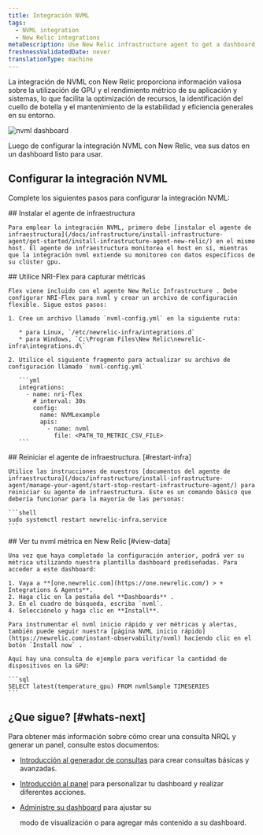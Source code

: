 ```yaml
---
title: Integración NVML
tags:
  - NVML integration
  - New Relic integrations
metaDescription: Use New Relic infrastructure agent to get a dashboard with nvml metrics.
freshnessValidatedDate: never
translationType: machine
---
```



La integración de NVML con New Relic proporciona información valiosa sobre la utilización de GPU y el rendimiento métrico de su aplicación y sistemas, lo que facilita la optimización de recursos, la identificación del cuello de botella y el mantenimiento de la estabilidad y eficiencia generales en su entorno.

<img
  title="NVML dashboard"
  alt="nvml dashboard"
  src={infrastructureNVMLDashboard}
/>

<figcaption>
  Luego de configurar la integración NVML con New Relic, vea sus datos en un dashboard listo para usar.
</figcaption>

## Configurar la integración NVML

Complete los siguientes pasos para configurar la integración NVML:

<Steps>
  <Step>
    ## Instalar el agente de infraestructura

    Para emplear la integración NVML, primero debe [instalar el agente de infraestructura](/docs/infrastructure/install-infrastructure-agent/get-started/install-infrastructure-agent-new-relic/) en el mismo host. El agente de infraestructura monitorea el host en sí, mientras que la integración nvml extiende su monitoreo con datos específicos de su clúster gpu.
  </Step>

  <Step>
    ## Utilice NRI-Flex para capturar métricas

    Flex viene incluido con el agente New Relic Infrastructure . Debe configurar NRI-Flex para nvml y crear un archivo de configuración flexible. Sigue estos pasos:

    1. Cree un archivo llamado `nvml-config.yml` en la siguiente ruta:

       * para Linux, `/etc/newrelic-infra/integrations.d`
       * para Windows, `C:\Program Files\New Relic\newrelic-infra\integrations.d\`

    2. Utilice el siguiente fragmento para actualizar su archivo de configuración llamado `nvml-config.yml`

       ```yml
       integrations:
         - name: nri-flex
           # interval: 30s
           config:
             name: NVMLexample
             apis:
               - name: nvml
                 file: <PATH_TO_METRIC_CSV_FILE>
       ```
  </Step>

  <Step>
    ## Reiniciar el agente de infraestructura. [#restart-infra]

    Utilice las instrucciones de nuestros [documentos del agente de infraestructura](/docs/infrastructure/install-infrastructure-agent/manage-your-agent/start-stop-restart-infrastructure-agent/) para reiniciar su agente de infraestructura. Este es un comando básico que debería funcionar para la mayoría de las personas:

    ```shell
    sudo systemctl restart newrelic-infra.service
    ```
  </Step>

  <Step>
    ## Ver tu nvml métrica en New Relic [#view-data]

    Una vez que haya completado la configuración anterior, podrá ver su métrica utilizando nuestra plantilla dashboard prediseñadas. Para acceder a este dashboard:

    1. Vaya a **[one.newrelic.com](https://one.newrelic.com/) > + Integrations & Agents**.
    2. Haga clic en la pestaña del **Dashboards** .
    3. En el cuadro de búsqueda, escriba `nvml`.
    4. Selecciónelo y haga clic en **Install**.

    Para instrumentar el nvml inicio rápido y ver métricas y alertas, también puede seguir nuestra [página NVML inicio rápido](https://newrelic.com/instant-observability/nvml) haciendo clic en el botón `Install now` .

    Aquí hay una consulta de ejemplo para verificar la cantidad de dispositivos en la GPU:

    ```sql
    SELECT latest(temperature_gpu) FROM nvmlSample TIMESERIES 
    ```
  </Step>
</Steps>

## ¿Que sigue? [#whats-next]

Para obtener más información sobre cómo crear una consulta NRQL y generar un panel, consulte estos documentos:

* [Introducción al generador de consultas](/docs/query-your-data/explore-query-data/query-builder/introduction-query-builder) para crear consultas básicas y avanzadas.

* [Introducción al panel](/docs/query-your-data/explore-query-data/dashboards/introduction-dashboards) para personalizar tu dashboard y realizar diferentes acciones.

* [Administre su dashboard](/docs/query-your-data/explore-query-data/dashboards/manage-your-dashboard) para ajustar su

  <InlinePopover type="dashboards"/>

  modo de visualización o para agregar más contenido a su dashboard.